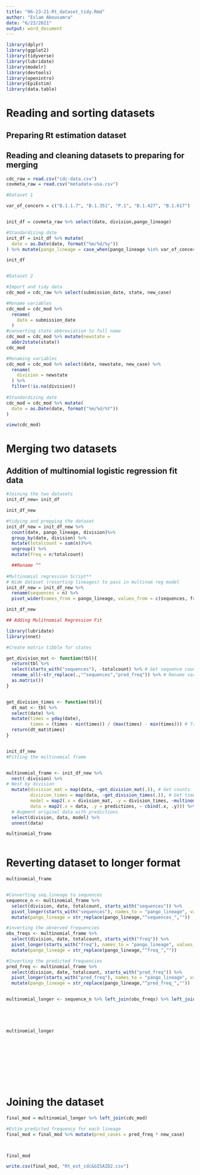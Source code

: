 ```yaml
---
title: "06-23-21-Rt_dataset_tidy.Rmd"
author: "Eslam Abousamra"
date: "6/23/2021"
output: word_document
---
```


```r
library(dplyr)
library(ggplot2)
library(tidyverse)
library(lubridate)
library(modelr)
library(devtools)
library(openintro)
library(EpiEstim)
library(data.table)

```



# Reading and sorting datasets
## Preparing Rt estimation dataset

## Reading and cleaning datasets to preparing for merging 


```r
cdc_raw = read.csv("cdc-data.csv")
covmeta_raw = read.csv("metadata-usa.csv")
```

```r
#Dataset 1

var_of_concern = c("B.1.1.7", "B.1.351", "P.1", "B.1.427", "B.1.617")


init_df = covmeta_raw %>% select(date, division,pango_lineage)

#Standardizing date
init_df = init_df %>% mutate(
  date = as.Date(date, format("%m/%d/%y"))
) %>% mutate(pango_lineage = case_when(pango_lineage %in% var_of_concern ~ pango_lineage, TRUE ~ "other"))

init_df


#Dataset 2

#Import and tidy data
cdc_mod = cdc_raw %>% select(submission_date, state, new_case)

#Rename variables
cdc_mod = cdc_mod %>% 
  rename(
    date = submission_date
  )
#converting state abbreviation to full name
cdc_mod = cdc_mod %>% mutate(newstate =
  abbr2state(state))
cdc_mod

#Renaming variables
cdc_mod = cdc_mod %>% select(date, newstate, new_case) %>%
  rename(
    division = newstate
  ) %>%
  filter(!is.na(division))
  
#Standardizing date
cdc_mod = cdc_mod %>% mutate(
  date = as.Date(date, format("%m/%d/%Y"))
) 

view(cdc_mod)

```


# Merging two datasets 

## Addition of multinomial logistic regression fit data

```r
#Joining the two datasets
init_df_new= init_df

init_df_new 

#tidying and prepping the dataset
init_df_new = init_df_new %>%
  count(date, pango_lineage, division)%>%
  group_by(date, division) %>%
  mutate(totalcount = sum(n))%>% 
  ungroup() %>% 
  mutate(freq = n/totalcount) 

  ##Rename ^^ 
  
#Multinomial regression Script**
# Wide dataset (resorting lineages) to pass in multinom reg model
init_df_new = init_df_new %>% 
  rename(sequences = n) %>%
  pivot_wider(names_from = pango_lineage, values_from = c(sequences, freq), values_fill = 0) 

init_df_new
```








```r
## Adding Mulitnomial Regression Fit

library(lubridate)
library(nnet)

#Create matrix tibble for states 

get_division_mat <- function(tbl){
  return(tbl %>%
  select(starts_with("sequences"), -totalcount) %>% # Get sequence counts
  rename_all(~str_replace(.,"^sequences","pred_freq")) %>% # Rename variable for later
  as.matrix())
}


get_division_times <- function(tbl){
  dt_mat <- tbl %>%
  select(date) %>%
  mutate(times = yday(date),
         times = (times - min(times)) / (max(times) - min(times))) # Transform times for easy fitting
  return(dt_mat$times)
}


init_df_new
#Fitting the multinomial frame


multinomial_frame <- init_df_new %>%
  nest(-division) %>%
# Nest by division
  mutate(division_mat = map(data, ~get_division_mat(.)), # Get counts 
         division_times = map(data, ~get_division_times(.)), # Get times
         model = map2(.x = division_mat, .y = division_times, ~multinom(.x ~ .y, trace = FALSE, MaxNWts = 100000)),predictions = map(model, ~ predict(., type = "prob")),  # Get predictions
         data = map2(.x = data, .y = predictions, ~ cbind(.x, .y))) %>% 
  # Augment original data with predictions
  select(division, data, model) %>%
  unnest(data)

multinomial_frame



```

# Reverting dataset to longer format

```r

multinomial_frame


#Converting seq.lineage to sequences
sequence_n <- multinomial_frame %>%
  select(division, date, totalcount, starts_with("sequences")) %>%
  pivot_longer(starts_with("sequences"), names_to = "pango_lineage", values_to = "sequence_n") %>%
  mutate(pango_lineage = str_replace(pango_lineage,"^sequences_",""))

#inverting the observed frequencies
obs_freqs <- multinomial_frame %>%
  select(division, date, totalcount, starts_with("freq")) %>%
  pivot_longer(starts_with("freq"), names_to = "pango_lineage", values_to = "obs_freq") %>%
  mutate(pango_lineage = str_replace(pango_lineage,"^freq_",""))

#Inverting the predicted frequencies
pred_freq <- multinomial_frame %>%
  select(division, date, totalcount, starts_with("pred_freq")) %>%
  pivot_longer(starts_with("pred_freq"), names_to = "pango_lineage", values_to = "pred_freq") %>%
  mutate(pango_lineage = str_replace(pango_lineage,"^pred_freq_",""))


multinomial_longer <- sequence_n %>% left_join(obs_freqs) %>% left_join(pred_freq)





multinomial_longer











```



# Joining the dataset
```r


final_mod = multinomial_longer %>% left_join(cdc_mod) 

#Estim predicted frequency for each lineage
final_mod = final_mod %>% mutate(pred_cases = pred_freq * new_case)



final_mod

write.csv(final_mod, "Rt_est_cdc&GISAID2.csv")

```



















